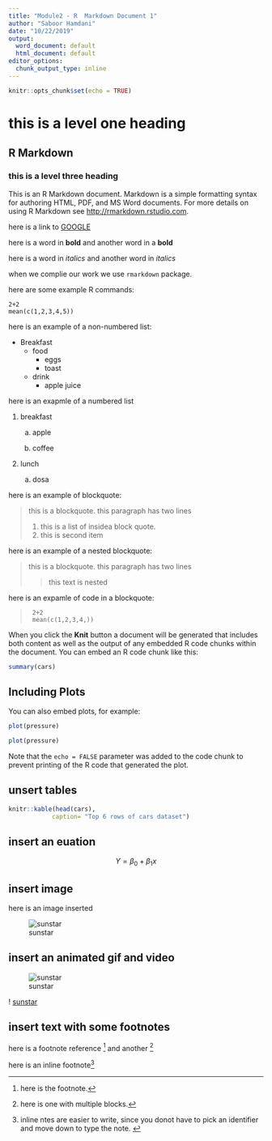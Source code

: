 ```yaml
---
title: "Module2 - R  Markdown Document 1"
author: "Saboor Hamdani"
date: "10/22/2019"
output:
  word_document: default
  html_document: default
editor_options: 
  chunk_output_type: inline
---
```


```r
knitr::opts_chunk$set(echo = TRUE)
```

# this is a level one heading

## R Markdown

### this is a level three heading 

This is an R Markdown document. Markdown is a simple formatting syntax for authoring HTML, PDF, and MS Word documents. For more details on using R Markdown see <http://rmarkdown.rstudio.com>.

here is a link to [GOOGLE](http://goolge.com)

here is a word in **bold** and another word in a __bold__

here is a word in *italics* and another word in _italics_

when we complie our work we use `rmarkdown` package.

here are some example R commands:

```
2+2
mean(c(1,2,3,4,5))
```
here is an example of a non-numbered list:

* Breakfast
    - food
       + eggs
       + toast
  
    - drink
       + apple juice
       
here is an exapmle of a numbered list

1. breakfast

    a. apple
    
    b. coffee
    
2. lunch

    a. dosa
    
here is an example of blockquote:

> this is a blockquote. this
> paragraph has two lines
>
> 1. this is a list of insidea block quote.
> 2. this is second item

here is an example of a nested blockquote:

> this is a blockquote. this
> paragraph has two lines
>
> > this text is nested

here is an expamle of code in a blockquote:

>      2+2
>      mean(c(1,2,3,4,))


When you click the **Knit** button a document will be generated that includes both content as well as the output of any embedded R code chunks within the document. You can embed an R code chunk like this:

```r
summary(cars)
```

## Including Plots

You can also embed plots, for example:

```r
plot(pressure)
```
```r
plot(pressure)
```


Note that the `echo = FALSE` parameter was added to the code chunk to prevent printing of the R code that generated the plot.

## unsert tables
```r
knitr::kable(head(cars),
            caption= "Top 6 rows of cars dataset")
```


## insert an euation

$$ Y= \beta_0 + \beta_1x  $$

## insert image

here is an image inserted

![sunstar](sunstar.png)

## insert an animated gif and video

![sunstar](sunstar.gif)

! [sunstar](sunstar/sunstar.mp4)

## insert text with some footnotes

here is a footnote reference [^1] and another [^longnote]

here is an inline footnote^[inline ntes are easier to write, since you donot have to pick an identifier and move down to type the note. ]

[^1]: here is the footnote.
[^longnote]: here is one with multiple blocks.









